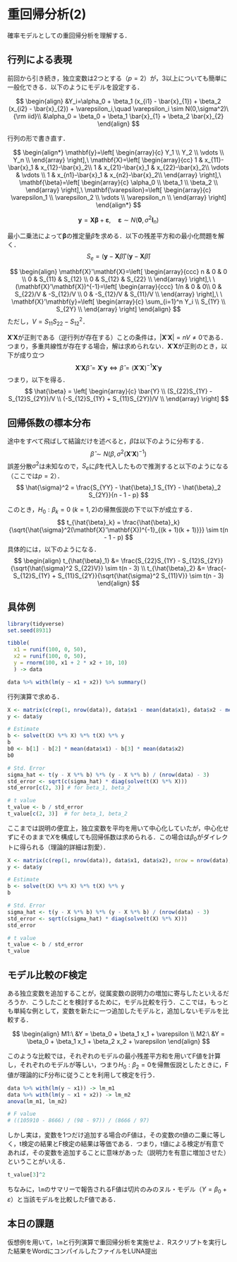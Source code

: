 # 重回帰分析(2)

確率モデルとしての重回帰分析を理解する．

## 行列による表現

前回から引き続き，独立変数は2つとする（$p=2$）が，3以上についても簡単に一般化できる．以下のようにモデルを設定する．

$$
\begin{align}
&Y_i=\alpha_0 + \beta_1 (x_{i1} - \bar{x}_{1}) + \beta_2 (x_{i2} - \bar{x}_{2}) + \varepsilon_i,\quad \varepsilon_i \sim N(0,\sigma^2)\ {\rm iid}\\
&\alpha_0 = \beta_0 +  \beta_1 \bar{x}_{1} + \beta_2 \bar{x}_{2} 
\end{align}
$$

行列の形で書き直す．

$$
\begin{align*}
  \mathbf{y}=\left[ 
  \begin{array}{c}
  Y_1 \\
  Y_2 \\
  \vdots \\
  Y_n \\
  \end{array} 
  \right],\ 
  \mathbf{X}=\left[ 
  \begin{array}{cc}
  1 & x_{11}-\bar{x}_1 & x_{12}-\bar{x}_2\\
  1 & x_{21}-\bar{x}_1 & x_{22}-\bar{x}_2\\
  \vdots & \vdots \\
  1 & x_{n1}-\bar{x}_1 & x_{n2}-\bar{x}_2\\
  \end{array} 
  \right],\ \mathbf{\beta}=\left[ 
  \begin{array}{c}
  \alpha_0 \\
  \beta_1 \\
  \beta_2 \\
  \end{array} 
  \right],\ \mathbf{\varepsilon}=\left[ 
  \begin{array}{c}
  \varepsilon_1 \\
  \varepsilon_2 \\
  \vdots \\
  \varepsilon_n \\
  \end{array} 
  \right]
\end{align*}
$$

$$\mathbf{y} = \mathbf{X}\mathbf{\beta} + \mathbf{\varepsilon},\quad \mathbf{\varepsilon}\sim N(\mathbf{0}, \sigma^2 \mathbf{I}_n)$$

最小二乗法によって$\mathbf{\beta}$の推定量$\hat{\beta}$を求める．以下の残差平方和の最小化問題を解く． $$
S_e = (\mathbf{y} - \mathbf{X}\hat{\beta})'(\mathbf{y} - \mathbf{X}\hat{\beta})
$$

$$
\begin{align}
\mathbf{X}'\mathbf{X}=\left[ 
\begin{array}{ccc}
n & 0 & 0 \\
0 & S_{11} & S_{12} \\
0 & S_{12} & S_{22} \\
\end{array} 
\right],\ \  (\mathbf{X}'\mathbf{X})^{-1}=\left[ 
\begin{array}{ccc}
1/n & 0 & 0\\
0 & S_{22}/V & -S_{12}/V \\
0 & -S_{12}/V & S_{11}/V \\
\end{array} 
\right],\ \ 
\mathbf{X}'\mathbf{y}=\left[ 
\begin{array}{c}
\sum_{i=1}^n Y_i \\
S_{1Y} \\
S_{2Y} \\
\end{array} 
\right] 
\end{align}
$$ ただし，$V=S_{11}S_{22} - S_{12}^2$．

$\mathbf{X}'\mathbf{X}$が正則である（逆行列が存在する）ことの条件は，$|\mathbf{X}'\mathbf{X}|=nV\neq 0$である．つまり，多重共線性が存在する場合，解は求められない．$\mathbf{X}'\mathbf{X}$が正則のとき，以下が成り立つ $$\mathbf{X}'\mathbf{X}\hat{\beta}=\mathbf{X}'\mathbf{y} \Longleftrightarrow \hat{\beta}=(\mathbf{X}'\mathbf{X})^{-1}\mathbf{X}'\mathbf{y}$$ つまり，以下を得る． $$
\hat{\beta} = \left[ 
\begin{array}{c}
\bar{Y} \\
(S_{22}S_{1Y} - S_{12}S_{2Y})/V \\
(-S_{12}S_{1Y} + S_{11}S_{2Y})/V \\
\end{array} 
\right] 
$$

## 回帰係数の標本分布

途中をすべて飛ばして結論だけを述べると，$\hat{\beta}$は以下のように分布する． $$
\hat{\beta} \sim N(\beta, \sigma^2 (\mathbf{X}'\mathbf{X})^{-1})
$$ 誤差分散$\sigma^2$は未知なので，$S_e$に$\hat{\beta}$を代入したもので推測すると以下のようになる（ここでは$p = 2$）． $$
\hat{\sigma}^2 = \frac{S_{YY} - \hat{\beta}_1 S_{1Y} - \hat{\beta}_2 S_{2Y}}{n - 1 - p}
$$

このとき，$H_0: \beta_k = 0\ (k = 1, 2)$の帰無仮説の下で以下が成立する． $$
t_{\hat{\beta}_k} = \frac{\hat{\beta}_k}{\sqrt{\hat{\sigma}^2(\mathbf{X}'\mathbf{X})^{-1}_{(k + 1)(k + 1)}}} \sim t(n - 1 - p)
$$ 具体的には，以下のようになる． $$
\begin{align}
t_{\hat{\beta}_1} &= \frac{S_{22}S_{1Y} - S_{12}S_{2Y}}{\sqrt{\hat{\sigma}^2 S_{22}V}} \sim t(n - 3) \\
t_{\hat{\beta}_2} &= \frac{-S_{12}S_{1Y} + S_{11}S_{2Y}}{\sqrt{\hat{\sigma}^2 S_{11}V}} \sim t(n - 3) 
\end{align}
$$

## 具体例

```r
library(tidyverse)
set.seed(8931)

tibble(
  x1 = runif(100, 0, 50),
  x2 = runif(100, 0, 50),
  y = rnorm(100, x1 + 2 * x2 + 10, 10)
  ) -> data

data %>% with(lm(y ~ x1 + x2)) %>% summary()
```

行列演算で求める．

```r
X <- matrix(c(rep(1, nrow(data)), data$x1 - mean(data$x1), data$x2 - mean(data$x2)), nrow = nrow(data), ncol = 3)
y <- data$y

# Estimate
b <- solve(t(X) %*% X) %*% t(X) %*% y
b
b0 <- b[1] - b[2] * mean(data$x1) - b[3] * mean(data$x2)
b0

# Std. Error
sigma_hat <- t(y - X %*% b) %*% (y - X %*% b) / (nrow(data) - 3)
std_error <- sqrt(c(sigma_hat) * diag(solve(t(X) %*% X)))
std_error[c(2, 3)] # for beta_1, beta_2

# t value
t_value <- b / std_error
t_value[c(2, 3)]  # for beta_1, beta_2
```

ここまでは説明の便宜上，独立変数を平均を用いて中心化していたが，中心化せずにそのままで$X$を構成しても回帰係数は求められる．この場合は$\beta_0$がダイレクトに得られる（理論的詳細は割愛）．

```r
X <- matrix(c(rep(1, nrow(data)), data$x1, data$x2), nrow = nrow(data), ncol = 3)
y <- data$y

# Estimate
b <- solve(t(X) %*% X) %*% t(X) %*% y
b

# Std. Error
sigma_hat <- t(y - X %*% b) %*% (y - X %*% b) / (nrow(data) - 3)
std_error <- sqrt(c(sigma_hat) * diag(solve(t(X) %*% X)))
std_error

# t value
t_value <- b / std_error
t_value
```

## モデル比較のF検定

ある独立変数を追加することが，従属変数の説明力の増加に寄与したといえるだろうか．こうしたことを検討するために，モデル比較を行う．ここでは，もっとも単純な例として，変数を新たに一つ追加したモデルと，追加しないモデルを比較する．

$$
\begin{align}
M1:\ &Y = \beta_0 + \beta_1 x_1 + \varepsilon \\
M2:\ &Y = \beta_0 + \beta_1 x_1 + \beta_2 x_2 + \varepsilon 
\end{align}
$$

このような比較では，それぞれのモデルの最小残差平方和を用いてF値を計算し，それぞれのモデルが等しい，つまり$H_0: \beta_2 = 0$を帰無仮説としたときに，F値が理論的にF分布に従うことを利用して検定を行う．

```r
data %>% with(lm(y ~ x1)) -> lm_m1
data %>% with(lm(y ~ x1 + x2)) -> lm_m2
anova(lm_m1, lm_m2)

# F value
# ((105910 - 8666) / (98 - 97)) / (8666 / 97)
```

しかし実は，変数を1つだけ追加する場合のF値は，その変数のt値の二乗に等しく，t検定の結果とF検定の結果は等価である．つまり，t値による検定が有意であれば，その変数を追加することに意味があった（説明力を有意に増加させた）ということがいえる．

```r
t_value[3]^2
```

ちなみに，`lm`のサマリーで報告されるF値は切片のみのヌル・モデル（$Y = \beta_0 + \varepsilon$）と当該モデルを比較したF値である．

## 本日の課題

仮想例を用いて，`lm`と行列演算で重回帰分析を実施せよ．Rスクリプトを実行した結果をWordにコンパイルしたファイルをLUNA提出